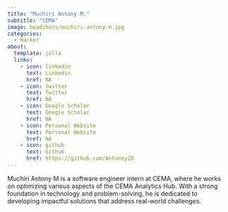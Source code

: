 ```yaml
---
title: "Muchiri Antony M."
subtitle: "CEMA"
image: headshots/muchiri-antony-m.jpg
categories:
  - Hacker
about:
  template: jolla
  links:
    - icon: linkedin
      text: Linkedin
      href: NA
    - icon: twitter
      text: Twitter
      href: NA
    - icon: Google Scholar
      text: Google Scholar
      href: NA
    - icon: Personal Website
      text: Personal Website
      href: NA
    - icon: github
      text: Github
      href: https://github.com/Antoney20
---
```


Muchiri Antony M is a software engineer intern at CEMA, where he works on optimizing various aspects of the CEMA Analytics Hub. With a strong foundation in technology and problem-solving, he is dedicated to developing impactful solutions that address real-world challenges.
